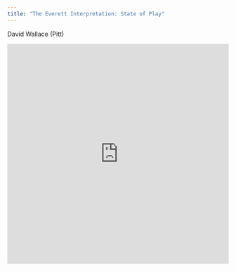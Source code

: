 ```yaml
---
title: "The Everett Interpretation: State of Play"
---
```


David Wallace (Pitt)

<div class="videoWrapper">
  <iframe
    width="100%"
    height="500px"
    src="https://www.youtube.com/embed/FfqQsDYHidw"
    frameborder="0"
    allow="accelerometer; autoplay; encrypted-media; gyroscope; picture-in-picture"
    allowfullscreen
  ></iframe>
</div>
